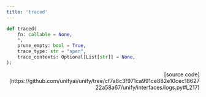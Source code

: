 ```yaml
---
title: 'traced'
---
```


```python
def traced(
    fn: callable = None,
    *,
    prune_empty: bool = True,
    trace_type: str = "span",
    trace_contexts: Optional[List[str]] = None,
):
```

<p align="right">[source code](https://github.com/unifyai/unify/tree/cf7a8c3f971ca991ce882e10cec1862722a58a67/unify/interfaces/logs.py#L217)</p>

